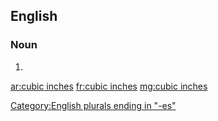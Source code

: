 ==English==

===Noun===
{{head|en|plural}}

# {{plural of|cubic inch|lang=en}}

[[Category:English plurals ending in "-es"]]

[[ar:cubic inches]]
[[fr:cubic inches]]
[[mg:cubic inches]]